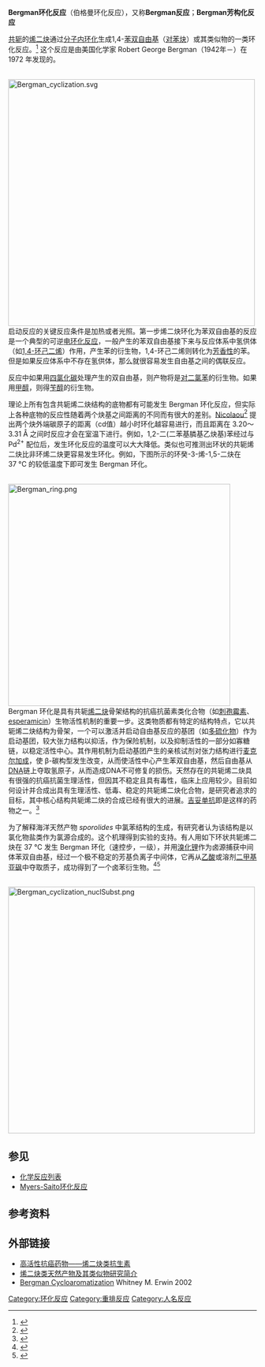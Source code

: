 '''Bergman环化反应'''（伯格曼环化反应），又称'''Bergman反应'''；'''Bergman芳构化反应'''

[[共轭结构|共轭]]的[[烯二炔|烯二炔]]通过[[分子内|分子内]][[环化|环化]]生成1,4-[[苯|苯]][[双自由基|双自由基]]（[[对苯炔|对苯炔]]）或其类似物的一类环化反应。<ref>{{cite journal en|title=''p''-Benzyne. Generation as an intermediate in a thermal isomerization reaction and trapping evidence for the 1,4-benzenediyl structure|author=Richard R. Jones, Robert G. Bergman|journal=[[J._Am._Chem._Soc.|J. Am. Chem. Soc.]]|year=1972|volume=94|issue=2|pages=660–661|doi=10.1021/ja00757a071}}</ref> 这个反应是由美国化学家 Robert George Bergman（1942年－）在 1972 年发现的。

<br />
[[File:Bergman_cyclization.svg|500px]]
<br />

启动反应的关键反应条件是加热或者光照。第一步烯二炔环化为苯双自由基的反应是一个典型的可逆[[电环化反应|电环化反应]]，一般产生的苯双自由基接下来与反应体系中氢供体（如[[1,4-环己二烯|1,4-环己二烯]]）作用，产生苯的衍生物，1,4-环己二烯则转化为[[芳香性|芳香性]]的苯。但是如果反应体系中不存在氢供体，那么就很容易发生自由基之间的偶联反应。

反应中如果用[[四氯化碳|四氯化碳]]处理产生的双自由基，则产物将是[[对二氯苯|对二氯苯]]的衍生物。如果用[[甲醇|甲醇]]，则得[[苄醇|苄醇]]的衍生物。

理论上所有包含共轭烯二炔结构的底物都有可能发生 Bergman 环化反应，但实际上各种底物的反应性随着两个炔基之间距离的不同而有很大的差别。[[K._C._Nicolaou|Nicolaou]]<ref>{{cite journal en|title=Cyclic conjugated enediynes related to calicheamicins and esperamicins: calculations, synthesis, and properties|author=K. C. Nicolaou, Y. Ogawa, G. Zuccarello, E. J. Schweiger, T. Kumazawa|journal=J. Am. Chem. Soc.|year=1988|volume=110|issue=14|pages=4866–4868|doi=10.1021/ja00222a077}}</ref> 提出两个炔外端碳原子的距离（cd值）越小时环化越容易进行，而且距离在 3.20～3.31 Å 之间时反应才会在室温下进行。例如，1,2-二(二苯基膦基乙炔基)苯经过与 Pd<sup>2+</sup> 配位后，发生环化反应的温度可以大大降低。类似也可推测出环状的共轭烯二炔比非环烯二炔更容易发生环化。例如，下图所示的环癸-3-烯-1,5-二炔在 37 °C 的较低温度下即可发生 Bergman 环化。

<br />
[[File:Bergman_ring.png|450px]]
<br />

Bergman 环化是具有共轭[[烯二炔|烯二炔]]骨架结构的抗癌抗菌素类化合物（如[[刺孢霉素|刺孢霉素]]、[[esperamicin|esperamicin]]）生物活性机制的重要一步。这类物质都有特定的结构特点，它以共轭烯二炔结构为骨架，一个可以激活并启动自由基反应的基团（如[[多硫化物|多硫化物]]）作为启动基团，较大张力结构以抑活，作为保险机制，以及抑制活性的一部分如寡糖链，以稳定活性中心。其作用机制为启动基团产生的亲核试剂对张力结构进行[[麦克尔加成|麦克尔加成]]，使 β-碳构型发生改变，从而使活性中心产生苯双自由基，然后自由基从[[DNA|DNA]]链上夺取氢原子，从而造成DNA不可修复的损伤。天然存在的共轭烯二炔具有很强的抗癌抗菌生理活性，但因其不稳定且具有毒性，临床上应用较少。目前如何设计并合成出具有生理活性、低毒、稳定的共轭烯二炔化合物，是研究者追求的目标，其中核心结构共轭烯二炔的合成已经有很大的进展。[[吉妥单抗|吉妥单抗]]即是这样的药物之一。<ref>{{cite journal en|title=Design and synthesis of heterocycle fused enediyne prodrugs activable at will|author=Luca Banfi, Andrea Basso, Giuseppe Guanti, and Renata Riva|journal=[[Arkivoc|Arkivoc]]|year=2006|volume=HL-1786GR|pages=261–275|url=http://www.arkat-usa.org/ark/journal/2006/I07_ICHC-20/1786/HL-1786GR%20as%20published%20mainmanuscript.pdf}}{{Dead link|date=2019年5月 |bot=InternetArchiveBot |fix-attempted=yes }}</ref>

为了解释海洋天然产物 ''sporolides'' 中氯苯结构的生成，有研究者认为该结构是以氯化物盐类作为氯源合成的。这个机理得到实验的支持。有人用如下环状共轭烯二炔在 37 °C 发生 Bergman 环化（速控步，一级），并用[[溴化锂|溴化锂]]作为卤源捕获中间体苯双自由基，经过一个极不稳定的芳基负离子中间体，它再从[[乙酸|乙酸]]或溶剂[[二甲基亚砜|二甲基亚砜]]中夺取质子，成功得到了一个卤苯衍生物。<ref>{{cite journal en|title=Nucleophilic Addition to a ''p''-Benzyne Derived from an Enediyne: A New Mechanism for Halide Incorporation into Biomolecules|author=Charles L. Perrin, Betsy L. Rodgers, and Joseph M. O'Connor|journal=J. Am. Chem. Soc.|year=2007|volume=129|issue=15|pages=4795–4799|doi=10.1021/ja070023e}}</ref><ref>{{cite journal en|title=New Route For Halide Addition - Reaction allows nucleophilic halide anion addition to aromatic rings|author=Stu Borman|journal=[[Chemical_&_Engineering_News|Chemical & Engineering News]]|date=2007-04-02|url=http://pubs.acs.org/cen/news/85/i15/8515news1.html|access-date=2009-10-03|archive-date=2007-09-29|archive-url=https://web.archive.org/web/20070929111052/http://pubs.acs.org/cen/news/85/i15/8515news1.html|dead-url=no}}</ref>

<br />
[[File:Bergman_cyclization_nuclSubst.png|500px]]

== 参见 ==
*[[化学反应列表|化学反应列表]]
*[[Myers-Saito环化反应|Myers-Saito环化反应]]

== 参考资料 ==
{{reflist}}

== 外部链接 ==
* [http://xmujpkc.xmu.edu.cn/yjhx/rs/05/511.pdf 高活性抗癌药物——烯二炔类抗生素]{{Dead link|date=2018年10月 |bot=InternetArchiveBot |fix-attempted=yes }}
* [https://web.archive.org/web/20090107142944/http://www.hxtb.org/col/2000/c00071.htm 烯二炔类天然产物及其类似物研究简介]
* [https://web.archive.org/web/20060828083530/http://www.chem.wisc.edu/areas/organic/studsemin/erwin/bergman_files/frame.htm Bergman Cycloaromatization] Whitney M. Erwin 2002

[[Category:环化反应|Category:环化反应]]
[[Category:重排反应|Category:重排反应]]
[[Category:人名反应|Category:人名反应]]